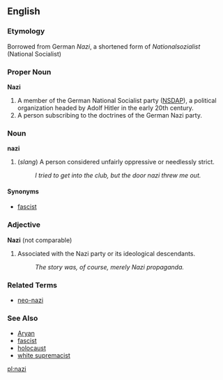 ==English==

===Etymology===
Borrowed from German ''Nazi'', a shortened form of ''Nationalsozialist'' (National Socialist)

===Proper Noun===
'''Nazi'''

# A member of the German National Socialist party ([[NSDAP]]), a political organization headed by Adolf Hitler in the early 20th century.
# A person subscribing to the doctrines of the German Nazi party.

===Noun===
'''nazi'''

# (''slang'') A person considered unfairly oppressive or needlessly strict.
#: ''I tried to get into the club, but the door nazi threw me out.''

====Synonyms====
*[[fascist]]

===Adjective===
'''Nazi''' (not comparable)

# Associated with the Nazi party or its ideological descendants.
#: ''The story was, of course, merely Nazi propaganda.''

===Related Terms===
*[[neo-nazi]]

===See Also===
*[[Aryan]]
*[[fascist]]
*[[holocaust]]
*[[white supremacist]]

[[pl:nazi]]